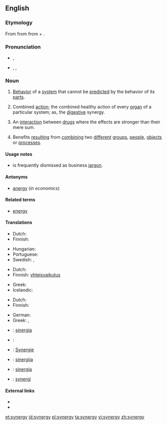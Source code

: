 {{wikipedia}}
==English==

===Etymology===
From {{etyl|grc|en}} {{term|συνεργία||joint work, assistance, help|tr=sunergia|lang=grc|sc=polytonic}} from {{term|συνεργός||working together|tr=sunergos|lang=grc|sc=polytonic}} from {{term|σύν||together|tr=sun|lang=grc|sc=polytonic}} + {{term|ἔργον||work|tr=ergon|lang=grc|sc=polytonic}}.

===Pronunciation===
* {{a|UK}} {{IPA|/ˈsɪnədʒi/}}, {{SAMPA|/"sIn@dZi/}}
* {{a|US}} {{enPR|sĭnʹər-jē}}, {{IPA|/ˈsɪnɚdʒi/}}, {{SAMPA|/"sIn@`dZi/}}

===Noun===
{{en-noun|synergies}}

# [[behavior|Behavior]] of a [[system]] that cannot be [[predict]]ed by the behavior of its [[part]]s.
# {{medicine}} Combined [[action]]; the combined healthy action of every [[organ]] of a particular system; as, the [[digestive]] synergy.
# {{pharmacology}} An [[interaction]] between [[drug]]s where the effects are stronger than their mere sum.
# Benefits [[result]]ing from [[combine|combining]] two [[different]] [[group]]s, [[people]], [[object]]s or [[process]]es.

====Usage notes====
*{{term||Synergy}} is frequently dismissed as business [[jargon]].

====Antonyms====
* [[anergy]] (''in economics'')

====Related terms====
* [[energy]]

====Translations====
{{trans-top|behavior of a system that cannot be predicted by the behavior of its parts}}
* Dutch: {{t-|nl|synergie|f}}
* Finnish: {{t-|fi|synergia}}
{{trans-mid}}
* Hungarian: {{t|hu|szinergia}}
* Portuguese: {{t+|pt|sinergia|f}}
* Swedish: {{t|sv|synergi|c}}, {{t|sv|synergieffekt|c}}
{{trans-bottom}}

{{trans-top|medicine: combined action}}
* Dutch: {{t-|nl|synergie|f}}
* Finnish: [[yhteisvaikutus]]
{{trans-mid}}
* Greek: {{t|el|συνεργία|f|tr=synergía|sc=Grek}}
* Icelandic: {{t|is|samvirkni|f}}
{{trans-bottom}}

{{trans-top|result of combining two different groups, people, objects or processes}}
* Dutch: {{t-|nl|synergie|f}}
* Finnish: {{t-|fi|synergia}}
{{trans-mid}}
* German: {{t|de|Synergie|f}}
* Greek: {{t|el|συνεργία|f|tr=synergía|sc=Grek}}, {{t|el|σύμπραξη|f|tr=sýmpraksi|sc=Grek}}
{{trans-bottom}}

{{checktrans-top}}
* {{ttbc|ca}}: [[sinergia]] {{f}}
* {{ttbc|fr}}: {{t+|fr|synergie|f}}
* {{ttbc|de}}: [[Synergie]] {{f}}
{{trans-mid}}
* {{ttbc|lt}}: [[sinergija]] {{f}}
* {{ttbc|es}}: [[sinergía]] {{f}}
* {{ttbc|sv}}: [[synergi]] {{c}}
{{trans-bottom}}

====External links====
* {{R:Webster 1913}}
* {{R:Century 1911}}

[[et:synergy]]
[[id:synergy]]
[[pl:synergy]]
[[ta:synergy]]
[[vi:synergy]]
[[zh:synergy]]